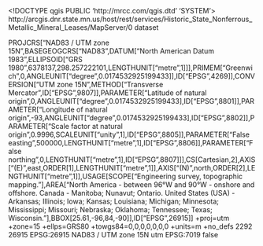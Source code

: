 <!DOCTYPE qgis PUBLIC 'http://mrcc.com/qgis.dtd' 'SYSTEM'>
<qgis version="3.32.0-Lima">
  <identifier>http://arcgis.dnr.state.mn.us/host/rest/services/Historic_State_Nonferrous_Metallic_Mineral_Leases/MapServer/0</identifier>
  <parentidentifier></parentidentifier>
  <language></language>
  <type>dataset</type>
  <title>Historic State Nonferrous Metallic Mineral Leases</title>
  <abstract></abstract>
  <links>
    <link format="" mimeType="" url="http://arcgis.dnr.state.mn.us/host/rest/services/Historic_State_Nonferrous_Metallic_Mineral_Leases/MapServer/0" size="" type="WWW:LINK" description="" name="Source"/>
  </links>
  <dates/>
  <fees></fees>
  <encoding></encoding>
  <crs>
    <spatialrefsys nativeFormat="Wkt">
      <wkt>PROJCRS["NAD83 / UTM zone 15N",BASEGEOGCRS["NAD83",DATUM["North American Datum 1983",ELLIPSOID["GRS 1980",6378137,298.257222101,LENGTHUNIT["metre",1]]],PRIMEM["Greenwich",0,ANGLEUNIT["degree",0.0174532925199433]],ID["EPSG",4269]],CONVERSION["UTM zone 15N",METHOD["Transverse Mercator",ID["EPSG",9807]],PARAMETER["Latitude of natural origin",0,ANGLEUNIT["degree",0.0174532925199433],ID["EPSG",8801]],PARAMETER["Longitude of natural origin",-93,ANGLEUNIT["degree",0.0174532925199433],ID["EPSG",8802]],PARAMETER["Scale factor at natural origin",0.9996,SCALEUNIT["unity",1],ID["EPSG",8805]],PARAMETER["False easting",500000,LENGTHUNIT["metre",1],ID["EPSG",8806]],PARAMETER["False northing",0,LENGTHUNIT["metre",1],ID["EPSG",8807]]],CS[Cartesian,2],AXIS["(E)",east,ORDER[1],LENGTHUNIT["metre",1]],AXIS["(N)",north,ORDER[2],LENGTHUNIT["metre",1]],USAGE[SCOPE["Engineering survey, topographic mapping."],AREA["North America - between 96°W and 90°W - onshore and offshore. Canada - Manitoba; Nunavut; Ontario. United States (USA) - Arkansas; Illinois; Iowa; Kansas; Louisiana; Michigan; Minnesota; Mississippi; Missouri; Nebraska; Oklahoma; Tennessee; Texas; Wisconsin."],BBOX[25.61,-96,84,-90]],ID["EPSG",26915]]</wkt>
      <proj4>+proj=utm +zone=15 +ellps=GRS80 +towgs84=0,0,0,0,0,0,0 +units=m +no_defs</proj4>
      <srsid>2292</srsid>
      <srid>26915</srid>
      <authid>EPSG:26915</authid>
      <description>NAD83 / UTM zone 15N</description>
      <projectionacronym>utm</projectionacronym>
      <ellipsoidacronym>EPSG:7019</ellipsoidacronym>
      <geographicflag>false</geographicflag>
    </spatialrefsys>
  </crs>
  <extent>
    <spatial maxz="0" maxx="700182.63269999995827675" minx="239630.12289999984204769" dimensions="2" maxy="5466266.96760000009089708" minz="0" miny="5085590.6744999997317791" crs="EPSG:26915"/>
  </extent>
</qgis>
